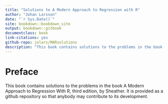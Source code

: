 ```yaml
---
title: "Solutions to A Modern Approach to Regression with R"
author: "Johan Larsson"
date: "`r Sys.Date()`"
site: bookdown::bookdown_site
output: bookdown::gitbook
documentclass: book
link-citations: yes
github-repo: jolars/MARsolutions
description: "This book contains solutions to the problems in the book A Modern Approach to Regression With R, third edition, by Sheather. It is provided as a github repository so that anybody may contribute to its development."
---
```


# Preface {-}

This book contains solutions to the problems in the book A Modern Approach to Regression With R, third edition, by Sheather. It is provided as a github repository so that anybody may contribute to its development.





